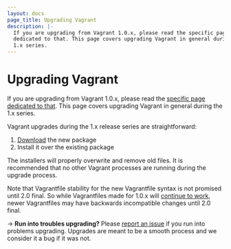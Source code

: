 ```yaml
---
layout: docs
page_title: Upgrading Vagrant
description: |-
  If you are upgrading from Vagrant 1.0.x, please read the specific page
  dedicated to that. This page covers upgrading Vagrant in general during the
  1.x series.
---
```


# Upgrading Vagrant

If you are upgrading from Vagrant 1.0.x, please read the
[specific page dedicated to that](/docs/installation/upgrading-from-1-0).
This page covers upgrading Vagrant in general during the 1.x series.

Vagrant upgrades during the 1.x release series are straightforward:

1. [Download](/downloads) the new package
2. Install it over the existing package

The installers will properly overwrite and remove old files. It is recommended
that no other Vagrant processes are running during the upgrade process.

Note that Vagrantfile stability for the new Vagrantfile syntax is not
promised until 2.0 final. So while Vagrantfiles made for 1.0.x will
[continue to work](/docs/installation/backwards-compatibility),
newer Vagrantfiles may have backwards incompatible changes until 2.0 final.

-> **Run into troubles upgrading?** Please [report an issue](https://github.com/hashicorp/vagrant/issues)
if you run into problems upgrading. Upgrades are meant to be a smooth
process and we consider it a bug if it was not.
